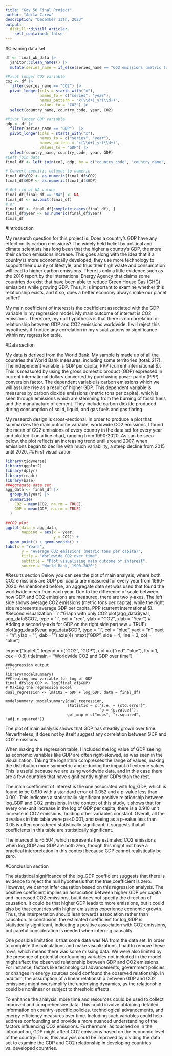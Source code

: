 ```yaml
---
title: "Gov 50 Final Project"
author: "Anita Carew"
description: "December 13th, 2023"
output:
  distill::distill_article:
    self_contained: false
---
```



#Cleaning data set
```r
df <- final_wb_data |>
  janitor::clean_names() |>
  mutate(series_name = if_else(series_name == "CO2 emissions (metric tons per capita)", "CO2", "GDP")) 

#Pivot longer CO2 variable
co2 <- df |>
  filter(series_name == "CO2") |>
  pivot_longer(cols = starts_with("x"),  
               names_to = c("series", "year"),  
               names_pattern = "x(\\d+)_yr(\\d+)",
               values_to = "CO2") |>
  select(country_name, country_code, year, CO2)

#Pivot longer GDP variable
gdp <- df |>
  filter(series_name == "GDP")  |>
  pivot_longer(cols = starts_with("x"),  
               names_to = c("series", "year"),  
               names_pattern = "x(\\d+)_yr(\\d+)",  
               values_to = "GDP") |>
  select(country_name, country_code, year, GDP)
#Left join data
final_df <- left_join(co2, gdp, by = c("country_code", "country_name", "year"))

# Convert specific columns to numeric
final_df$CO2 <- as.numeric(final_df$CO2)
final_df$GDP <- as.numeric(final_df$GDP)

# Get rid of NA values
final_df[final_df == "NA"] <- NA
final_df <- na.omit(final_df)
# or
final_df <- final_df[complete.cases(final_df), ]
final_df$year <- as.numeric(final_df$year)
final_df
```


#Introduction

 My research question for this project is: Does a country's GDP have any effect on its carbon emissions? The widely held belief by political and climate scientists has long been that the higher a country's GDP, the more their carbon emissions increase. This goes along with the idea that if a country is more economically developed, they use more technology to support their quality of lifestyle, and thus their high waste and consumption will lead to higher carbon emissions. There is only a little evidence such as the 2016 report by the International Energy Agency that claims some countries do exist that have been able to reduce Green House Gas (GHG) emissions while growing GDP. Thus, it is important to examine whether this relationship exists, and if so, does a better economy always make our planet suffer?  

My main coefficient of interest is the coefficient associated with the GDP variable in my regression model. My main outcome of interest is CO2 emissions. Therefore, my null hypothesis is that there is no correlation or relationship between GDP and CO2 emissions worldwide. I will reject this hypothesis if I notice any correlation in my visualizations or significance within my regression table.


#Data section

My data is derived from the World Bank. My sample is made up of all the countries the World Bank measures, including some territories (total: 217). The independent variable is GDP per capita, PPP (current international $). This is measured by using the gross domestic product (GDP) expressed in current international dollars converted by purchasing power parity (PPP) conversion factor. The dependent variable is carbon emissions which we will assume rise as a result of higher GDP. This dependent variable is measures by carbon dioxide emissions (metric tons per capita), which is seen through emissions which are stemming from the burning of fossil fuels and the manufacture of cement. They include carbon dioxide produced during consumption of solid, liquid, and gas fuels and gas flaring. 

My research design is cross-sectional. In order to produce a plot that summarizes the main outcome variable, worldwide CO2 emissions, I found the mean of CO2 emissions of every country in the data set for every year and plotted it on a line chart, ranging from 1990-2020. As can be seen below, the plot reflects an increasing trend until around 2007, when emissions began to decline with much variability, a steep decline from 2015 until 2020. 
##First visualization
```r
library(tidyverse)
library(ggplot2)
library(dplyr)
library(readr)
library(base)
##Aggregate data set
agg_data <- final_df |>
  group_by(year) |>
  summarize(
    CO2 = mean(CO2, na.rm = TRUE),
    GDP = mean(GDP, na.rm = TRUE)
  )

##CO2 plot 
ggplot(data = agg_data,
       mapping = aes(x = year,
                     y = CO2)) +
  geom_point() + geom_smooth() +
labs(x = "Years",
       y = "Average CO2 emissions (metric tons per capita)",
       title = "Worldwide CO2 over time",
       subtitle = "Plot visualizing main outcome of interest",
       source = "World Bank, 1990-2020")

```



#Results section
Below you can see the plot of main analysis, where both CO2 emissions are GDP per capita are measured for every year from 1990-2020. As mentioned before, an aggregate data set was used that found the worldwide mean from each year. Due to the difference of scale between how GDP and CO2 emissions are measured, there are two y-axes. The left side shows average CO2 emissions (metric tons per capita), while the right side represents average GDP per capita, PPP (current international $).
#Second visualization
```r
#Graph with only CO2
plot(agg_data$year, agg_data$CO2, type = "l", col = "red", ylab = "CO2", xlab = "Year")
# Adding a second y-axis for GDP on the right side
par(new = TRUE)
plot(agg_data$year, agg_data$GDP, type = "l", col = "blue", yaxt = "n", xaxt = "n", ylab = "", xlab = "")
axis(4)
mtext("GDP", side = 4, line = 3, col = "blue")

legend("topleft", legend = c("CO2", "GDP"), col = c("red", "blue"), lty = 1, cex = 0.8)
title(main = "Worldwide CO2 and GDP over time")

```
##Regression output
```r
library(modelsummary)
##Creating new variable for log of GDP
final_df$log_GDP <- log(final_df$GDP)
# Making the regression model
dual_regression <- lm(CO2 ~ GDP + log_GDP, data = final_df)

modelsummary::modelsummary(dual_regression,
                           statistic = c("s.e. = {std.error}",
                                         "p = {p.value}"),
                           gof_map = c("nobs", "r.squared", "adj.r.squared"))
```

The plot of main analysis shows that GDP has steadily grown over time. Nevertheless, it does not by itself suggest any correlation between GDP and CO2 emissions. 

When making the regression table, I included the log value of GDP seeing as economic variables like GDP are often right-skewed, as was seen in the visualization. Taking the logarithm compresses the range of values, making the distribution more symmetric and reducing the impact of extreme values. This is useful because we are using worldwide data, and in this case there are a few countries that have significantly higher GDPs than the rest.

The main coefficient of interest is the one associated with log_GDP, which is found to be 0.910 with a standard error of 0.052 and a p-value less than 0.001. This indicates a statistically significant positive relationship between log_GDP and CO2 emissions. In the context of this study, it shows that for every one-unit increase in the log of GDP per capita, there is a 0.910 unit increase in CO2 emissions, holding other variables constant. Overall, all the p=values in this table were p=<0.001, and seeing as a p-value less than 0.05 is often considered statistically significant, it suggests that all coefficients in this table are statistically significant.

The intercept is -6.504, which represents the estimated CO2 emissions when log_GDP and GDP are both zero, though this might not have a practical interpretation in this context because GDP cannot realistically be zero.



#Conclusion section

The statistical significance of the log_GDP coefficient suggests that there is evidence to reject the null hypothesis that the true coefficient is zero. However, we cannot infer causation based on this regression analysis. The positive coefficient implies an association between higher GDP per capita and increased CO2 emissions, but it does not specify the direction of causation. It could be that higher GDP leads to more emissions, but it could also be that countries with higher emissions experience economic growth. Thus, the interpretation should lean towards association rather than causation. In conclusion, the estimated coefficient for log_GDP is statistically significant, indicating a positive association with CO2 emissions, but careful consideration is needed when inferring causality.

One possible limitation is that some data was NA from the data set. In order to complete the calculations and make visualizations, I had to remove these rows, which means there was some missing data. We were also limited by the presence of potential confounding variables not included in the model might affect the observed relationship between GDP and CO2 emissions. For instance, factors like technological advancements, government policies, or changes in energy sources could confound the observed relationship. In addition, the assumption of a linear relationship between GDP and CO2 emissions might oversimplify the underlying dynamics, as the relationship could be nonlinear or subject to threshold effects.

To enhance the analysis, more time and resources could be used to collect improved and comprehensive data. This could involve obtaining detailed information on country-specific policies, technological advancements, and energy efficiency measures over time. Including such variables could help address confounding and provide a more nuanced understanding of the factors influencing CO2 emissions. Furthermore, as touched on in the introduction, GDP might affect CO2 emissions based on the economic level of the country. Thus, this analysis could be improved by dividing the data set to examine the GDP and CO2 relationship in developing countries vs. developed countries.
